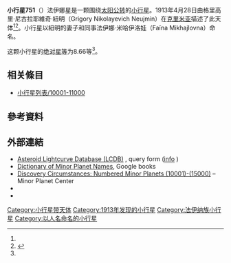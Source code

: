 {{Infobox planet
 | minorplanet     = yes
 | name            = 751 Faïna 法伊娜星
 | background      = #D6D6D6
 | image = 
 | image_size      = 
 | caption         =
 | discovery_ref   =  <ref name="MPC-object" />
 | discoverer      = 格里高里·尼古拉耶維奇·紐明
 | discovery_site  = [[克里米亚|克里米亚]]
 | discovered      = 1913年4月28日
 | mpc_name        = 751 Faïna
 | alt_names       = 751 Faïna
 | pronounced      = 
 | named_after     = 法伊娜·米哈伊洛娃
 | mp_category     = [[主帶小行星|主帶小行星]] <ref name="MPC-object" /><ref name="jpldata" />
 | orbit_ref       = <ref name="a">[http://ssd.jpl.nasa.gov/sbdb.cgi?sstr=751 751] {{Wayback|url=http://ssd.jpl.nasa.gov/sbdb.cgi?sstr=751 |date=20210717063715 }}，小行星數據庫瀏覽器（JPL Small-Body Database Browser）－[[美国国家航空航天局|美国国家航空航天局]]喷气推进实验室</ref>
 | epoch           = 2018-03-23.0（[[儒略日|JD]] 2458200.5）
 | uncertainty     = 0
 | observation_arc = 
 | aphelion = {{convert|2.940|AU|km|3|abbr=on|lk=out}}
 | perihelion      = {{convert|2.1598934|AU|km|3|abbr=on}}
 | semimajor       = 2.5499430
 | eccentricity    = 0.1529641
 | period          = 4.07[[儒略年|yr]]
 | mean_anomaly    = 99.71724[[度|°]]
 | mean_motion     = {{Deg2DMS|0.24205170|sup=ms}} / day
 | inclination     = 15.60751
 | asc_node        = 78.85658°
 | arg_peri        = 302.45664
 | mean_diameter   = 
 | rotation        = 
 | albedo          =
 | spectral_type   =
 | abs_magnitude   = 8.66<ref name="jpldata" />
}}
'''小行星751'''（{{lang-en|751 Faïna}}）法伊娜星是一颗围绕[[太阳|太阳]][[公转|公转]]的[[小行星|小行星]]。1913年4月28日由格里高里·尼古拉耶維奇·紐明（Grigory Nikolayevich Neujmin）在[[克里米亚|克里米亚]]描述了此天体<ref name="a" /><ref>{{cite news|title=小行星列表|url=http://cfa-www.harvard.edu/iau/lists/NumberedMPs.txt|accessdate=2018-10-19|newspaper=哈佛大学|archive-date=2008-05-17|archive-url=https://web.archive.org/web/20080517010638/http://cfa-www.harvard.edu/iau/lists/NumberedMPs.txt|dead-url=no}}</ref>。小行星以紐明的妻子和同事法伊娜·米哈伊洛娃（Faïna Mikhajlovna）命名。

这颗小行星的[[绝对星等|绝对星等]]为8.66等<ref name="a" />。

== 相关條目 ==
*[[小行星列表/10001-11000|小行星列表/10001-11000]]

== 參考資料 ==
{{reflist|refs=

<ref name="jpldata">{{cite web
  |type       = 2018-01-26 last obs.
  |title      = JPL Small-Body Database Browser:751 Faïna-751 Faïna
  |url        = https://ssd.jpl.nasa.gov/sbdb.cgi?sstr=751
  |publisher  = [[Jet_Propulsion_Laboratory|Jet Propulsion Laboratory]]
  |accessdate = 28 March 2018}}</ref>

<ref name="MPC-object">{{cite web
  |title      = 751 Faïna
  |work      = Minor Planet Center
  |url      = https://www.minorplanetcenter.net/db_search/show_object?object_id=751
  |accessdate      = 28 March 2018
  |archive-date      = 2016-03-04
  |archive-url      = https://web.archive.org/web/20160304101057/http://www.minorplanetcenter.net/db_search/show_object?object_id=751
  |dead-url      = no
  }}</ref>

}}

==  外部連結 ==
* [http://www.minorplanet.info/PHP/lcdbsummaryquery.php Asteroid Lightcurve Database (LCDB)] {{Wayback|url=http://www.minorplanet.info/PHP/lcdbsummaryquery.php |date=20171210173955 }}, query form ([http://www.minorplanet.info/lightcurvedatabase.html info] {{Wayback|url=http://www.minorplanet.info/lightcurvedatabase.html |date=20171216050541 }})
* [https://books.google.com/books?id=aeAg1X7afOoC&pg Dictionary of Minor Planet Names], Google books
* [http://www.minorplanetcenter.net/iau/lists/NumberedMPs010001.html Discovery Circumstances: Numbered Minor Planets (10001)-(15000)] {{Wayback|url=http://www.minorplanetcenter.net/iau/lists/NumberedMPs010001.html |date=20180612162317 }} – Minor Planet Center
* {{AstDys|751}}
* {{JPL small body}}

{{Minor Planet Number|[[小行星750|小行星750]]|[[小行星752|小行星752]]}}
{{小天体}}

[[Category:小行星带天体|Category:小行星带天体]]
[[Category:1913年发现的小行星|Category:1913年发现的小行星]]
[[Category:法伊纳族小行星|Category:法伊纳族小行星]]
[[Category:以人名命名的小行星|Category:以人名命名的小行星]]


{{beltasteroid-stub}}